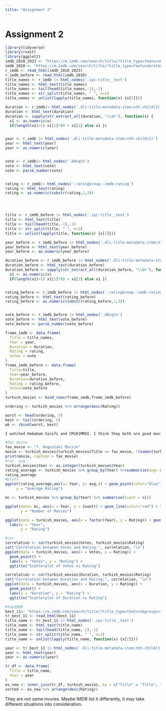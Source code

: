 ```yaml
---
title: "Assignment 2"
---
```


# Assignment 2

```r
library(tidyverse)
library(rvest)
library(ggplot2)
imdb_2010_2023 <- "https://m.imdb.com/search/title/?title_type=feature&release_date=2010-01-01,2023-12-31&num_votes=2500,&country_of_origin=TR&count=250"
imdb_2010 <- "https://m.imdb.com/search/title/?title_type=feature&release_date=,2009-12-31&num_votes=2500,&country_of_origin=TR&count=250"
r_imdb <- read_html(imdb_2010_2023)
r_imdb_before <- read_html(imdb_2010)
title_names <- r_imdb |> html_nodes('.ipc-title__text')
title_names <- html_text(title_names)
title_names <- tail(head(title_names,-1),-1)
title_names <- str_split(title_names, " ", n=2)
title_names <- unlist(lapply(title_names, function(x) {x[2]}))

duration <- r_imdb|> html_nodes('.dli-title-metadata-item:nth-child(2)')
duration <- html_text(duration)
duration <- sapply(str_extract_all(duration, "\\d+"), function(x) {
  x1 <- as.numeric(x)
  if(length(x1)>1) x1[1]*60 + x1[2] else x1 })


year <- r_imdb |> html_nodes('.dli-title-metadata-item:nth-child(1)')
year <- html_text(year)
year <- as.numeric(year)


vote <- r_imdb|> html_nodes('.kRnqtn')
vote <- html_text(vote)
vote <- parse_number(vote)


rating <- r_imdb|> html_nodes('.ratingGroup--imdb-rating')
rating <- html_text(rating)
rating <- as.numeric(substr(rating,1,3))




title <- r_imdb_before |> html_nodes('.ipc-title__text')
title <- html_text(title)
title <- tail(head(title,-1),-1)
title <- str_split(title, " ", n=2)
title <- unlist(lapply(title, function(x) {x[2]}))

year_before <- r_imdb_before |> html_nodes('.dli-title-metadata-item:nth-child(1)')
year_before <- html_text(year_before)
year_before <- as.numeric(year_before)

duration_before <- r_imdb_before |> html_nodes('.dli-title-metadata-item:nth-child(2)')
duration_before <- html_text(duration_before)
duration_before <- sapply(str_extract_all(duration_before, "\\d+"), function(x) {
  x1 <- as.numeric(x)
  if(length(x1)>1) x1[1]*60 + x1[2] else x1 })


rating_before <- r_imdb_before |> html_nodes('.ratingGroup--imdb-rating')
rating_before <- html_text(rating_before)
rating_before <- as.numeric(substr(rating_before,1,3))


vote_before <- r_imdb_before |> html_nodes('.kRnqtn')
vote_before <- html_text(vote_before)
vote_before <- parse_number(vote_before)

frame_imdb <- data.frame(
  Title = title_names,
  Year = year,
  Duration = duration,
  Rating = rating,
  Votes = vote
)
frame_imdb_before <- data.frame(
  Title=title,
  Year=year_before,
  Duration=duration_before,
  Rating = rating_before,
  Votes=vote_before
)
turkish_movies <- bind_rows(frame_imdb,frame_imdb_before)

ordering <- turkish_movies %>% arrange(desc(Rating))

worst <- head(ordering, 5)
best <- tail(ordering, 5)
wb <- rbind(worst, best)

I watched Hababam Sinifi and CM101MMXI. I think they both are good movies but I don't like Turkish comedy movies very much so I'm not interested in CM101MMXI. I haven't watched any of the bottom 5 Turkish movies so I can't comment so much about these movies.

#Fav movie
fav_movie <- "7. Kogustaki Mucize" 
movie <- turkish_movies[turkish_movies$Title == fav_movie, !(names(turkish_movies) %in% "Rank")]
print(movie, caption = fav_movie)
#rat. avg.
turkish_movies$Year <- as.integer(turkish_movies$Year)
rating_average <- turkish_movies %>% group_by(Year) %>%summarise(avg= mean(Rating))
rating_average
#plots
ggplot(rating_average,aes(x= Year, y= avg,)) + geom_point(color="blue") + labs( x = "Year",
     y = "Average Rating")

mc <- turkish_movies %>% group_by(Year) %>% summarise(Count = n())

ggplot(data= mc, aes(x = Year, y = Count)) + geom_line(color="red") + labs( x = "Year",
       y = "Number of Movies")

ggplot(data = turkish_movies, aes(x = factor(Year), y = Rating)) + geom_boxplot() +
  labs(x = "Year",
       y = "Rating")

#cor
correlation <- cor(turkish_movies$Votes, turkish_movies$Rating)
cat("Correlation between Votes and Rating:", correlation, "\n")
ggplot(data = turkish_movies, aes(x = Votes, y = Rating)) +
  geom_point() +
  labs(x = "Votes", y = "Rating") +
  ggtitle("Scatterplot of Votes vs Rating")

correlation <- cor(turkish_movies$Duration, turkish_movies$Rating)
cat("Correlation between Duration and Rating:", correlation, "\n")
ggplot(data = turkish_movies, aes(x = Duration, y = Rating)) +
  geom_point() +
  labs(x = "Duration", y = "Rating") +
  ggtitle("Scatterplot of Duration vs Rating")

#top1000
best_11<- "https://m.imdb.com/search/title/?title_type=feature&groups=top_1000&country_of_origin=TR&count=250"
tr_best_11 <- read_html(best_11)
title_name <- tr_best_11 |> html_nodes('.ipc-title__text')
title_name <- html_text(title_name)
title_name <- tail(head(title_name,-1),-1)
title_name <- str_split(title_name, " ", n=2)
title_name <- unlist(lapply(title_name, function(x) {x[2]}))

year <- tr_best_11 |> html_nodes('.dli-title-metadata-item:nth-child(1)')
year <- html_text(year)
year <- as.numeric(year)

tr_df <- data.frame(
  Title = title_name,
  Year = year
)
ex_new <- inner_join(tr_df, turkish_movies, by = c("Title" = "Title", "Year" = "Year"))
sorted <- ex_new %>% arrange(desc(Rating))

```
They are not same movies. Maybe IMDB list it differently, it may take different situations into consideration.
